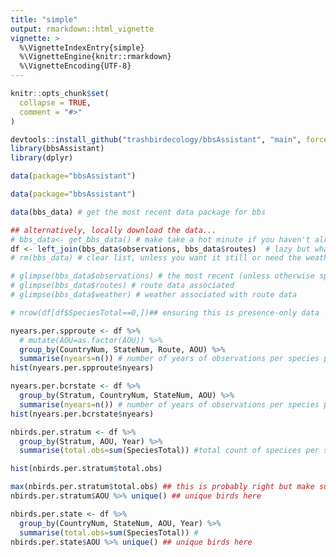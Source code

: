 ```yaml
---
title: "simple"
output: rmarkdown::html_vignette
vignette: >
  %\VignetteIndexEntry{simple}
  %\VignetteEngine{knitr::rmarkdown}
  %\VignetteEncoding{UTF-8}
---
```


```r
knitr::opts_chunk$set(
  collapse = TRUE,
  comment = "#>"
)
```

```r
devtools::install_github("trashbirdecology/bbsAssistant", "main", force=TRUE)
library(bbsAssistant)
library(dplyr)
```

```r
data(package="bbsAssistant")
```

```r
data(package="bbsAssistant")
```



```r
data(bbs_data) # get the most recent data package for bbs

## alternatively, locally download the data...
# bbs_data<- get_bbs_data() # make take a hot minute if you haven't already downloaded the data....
df <- left_join(bbs_data$observations, bbs_data$routes)  # lazy but whatever
# rm(bbs_data) # clear list, unless you want it still or need the weather or species
```

```r
# glimpse(bbs_data$observations) # the most recent (unless otherwise specified) bbs observations
# glimpse(bbs_data$routes) # route data associated 
# glimpse(bbs_data$weather) # weather associated with route data
```

```r
# nrow(df[df$SpeciesTotal==0,])## ensuring this is presence-only data

nyears.per.spproute <- df %>% 
  # mutate(AOU=as.factor(AOU)) %>% 
  group_by(CountryNum, StateNum, Route, AOU) %>% 
  summarise(nyears=n()) # number of years of observations per species per route (by country/state route id)
hist(nyears.per.spproute$nyears)

nyears.per.bcrstate <- df %>% 
  group_by(Stratum, CountryNum, StateNum, AOU) %>% 
  summarise(nyears=n()) # number of years of observations per species per stratum & state)
hist(nyears.per.bcrstate$nyears)
```


```r
nbirds.per.stratum <- df %>% 
  group_by(Stratum, AOU, Year) %>% 
  summarise(total.obs=sum(SpeciesTotal)) #total count of specices per stratum

hist(nbirds.per.stratum$total.obs)

max(nbirds.per.stratum$total.obs) ## this is probably right but make sure its a fkn duck or something
nbirds.per.stratum$AOU %>% unique() ## unique birds here
```

```r
nbirds.per.state <- df %>% 
  group_by(CountryNum, StateNum, AOU, Year) %>% 
  summarise(total.obs=sum(SpeciesTotal)) # 
nbirds.per.state$AOU %>% unique() ## unique birds here
```